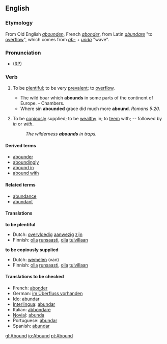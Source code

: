 ==English==
===Etymology===
From Old English ''[[abounden]]'', French ''[[abonder]]'', from Latin ''[[abundare]]'' "to [[overflow]]", which comes from ''[[ab-]]'' + ''[[unda]]'' "wave".

===Pronunciation===
* ([[RP]]) {{IPA|/əˈbaʊnd/}}

===Verb===
{{en-infl-reg-consonant|abound||}}
# {{intransitive}} To be [[plentiful]]; to be very [[prevalent]]; to [[overflow]].
#* The wild boar which '''abounds''' in some parts of the continent of Europe. - Chambers.
#* Where sin '''abounded''' grace did much more '''abound'''. ''Romans 5:20''.
# {{intransitive}} To be [[copiously]] supplied; to be [[wealthy]] in; to [[teem]] with; -- followed by ''in'' or ''with''.
#: ''The wilderness '''abounds''' in traps.''

====Derived terms====
* [[abounder]]
* [[aboundingly]]
* [[abound in]]
* [[abound with]]

====Related terms====
* [[abundance]]
* [[abundant]]

====Translations====
'''to be plentiful'''
{{top}}
*Dutch: [[overvloedig]] [[aanwezig]] [[zijn]]
* Finnish: [[olla]] [[runsaasti]], [[olla]] [[tulvillaan]]
{{mid}}
{{bottom}}

'''to be copiously supplied'''
{{top}}
* Dutch: [[wemelen]] (van)
* Finnish: [[olla]] [[runsaasti]], [[olla]] [[tulvillaan]]
{{mid}}
{{bottom}}

====Translations to be checked====
{{checktrans}}
* French: [[abonder]]
* German: [[im Überfluss vorhanden]]
* [[Ido]]: [[abundar]]
* [[Interlingua]]: [[abundar]]
* Italian: [[abbondare]]
* [[Novial]]: [[abunda]]
* Portuguese: [[abundar]]
* Spanish: [[abundar]]


[[gl:Abound]]
[[io:Abound]]
[[pt:Abound]]